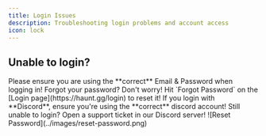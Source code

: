 ```yaml
---
title: Login Issues
description: Troubleshooting login problems and account access
icon: lock
---
```


## Unable to login?

<Steps>
    <Step title="Check Your Credentials">
        Please ensure you are using the **correct** Email & Password when logging in!
    </Step>
    <Step title="Reset Your Password">
        Forgot your password? Don't worry! Hit `Forgot Password` on the [Login page](https://haunt.gg/login) to reset it!
    </Step>
    <Step title="Discord Login Issues">
        If you login with **Discord**, ensure you're using the **correct** discord account!
    </Step>
</Steps>

<Warning>
    Still unable to login? Open a support ticket in our Discord server!
</Warning>

<Frame>
    ![Reset Password](../images/reset-password.png)
</Frame>